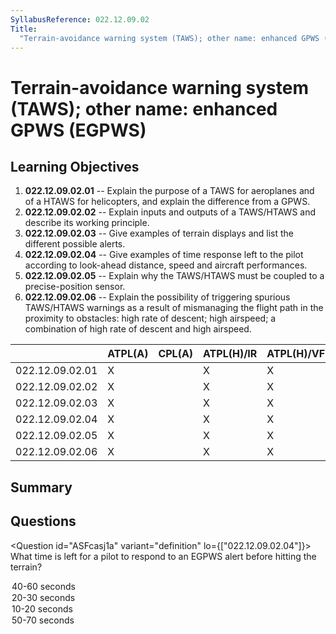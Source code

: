 ```yaml
---
SyllabusReference: 022.12.09.02
Title:
  "Terrain-avoidance warning system (TAWS); other name: enhanced GPWS (EGPWS) "
---
```


# Terrain-avoidance warning system (TAWS); other name: enhanced GPWS (EGPWS)

## Learning Objectives

1. **022.12.09.02.01** -- Explain the purpose of a TAWS for aeroplanes and of a
   HTAWS for helicopters, and explain the difference from a GPWS.
2. **022.12.09.02.02** -- Explain inputs and outputs of a TAWS/HTAWS and
   describe its working principle.
3. **022.12.09.02.03** -- Give examples of terrain displays and list the
   different possible alerts.
4. **022.12.09.02.04** -- Give examples of time response left to the pilot
   according to look-ahead distance, speed and aircraft performances.
5. **022.12.09.02.05** -- Explain why the TAWS/HTAWS must be coupled to a
   precise-position sensor.
6. **022.12.09.02.06** -- Explain the possibility of triggering spurious
   TAWS/HTAWS warnings as a result of mismanaging the flight path in the
   proximity to obstacles: high rate of descent; high airspeed; a combination of
   high rate of descent and high airspeed.

|                 | ATPL(A) | CPL(A) | ATPL(H)/IR | ATPL(H)/VFR | CPL(H) | IR  | CBIR(A) |
| --------------- | ------- | ------ | ---------- | ----------- | ------ | --- | ------- |
| 022.12.09.02.01 | X       |        | X          | X           |        |     |         |
| 022.12.09.02.02 | X       |        | X          | X           |        |     |         |
| 022.12.09.02.03 | X       |        | X          | X           |        |     |         |
| 022.12.09.02.04 | X       |        | X          | X           |        |     |         |
| 022.12.09.02.05 | X       |        | X          | X           |        |     |         |
| 022.12.09.02.06 | X       |        | X          | X           |        |     |         |

## Summary

## Questions

<Question id="ASFcasj1a" variant="definition" lo={["022.12.09.02.04"]}>
  <Text variant="oneCorrect">
    What time is left for a pilot to respond to an EGPWS <Subject /> alert
    before hitting the terrain?
  </Text>
  <Option
    id="ASFcasj1a-1"
    subject={["caution"]}
    why="This value represents an average for caution alert times among different manufacturers."
  >
    40-60 seconds
  </Option>
  <Option
    id="ASFcasj1a-2"
    subject={["warning"]}
    why="This value represents an average for warning alert times among different manufacturers."
  >
    20-30 seconds
  </Option>
  <Option id="ASFcasj1a-3" subject={[""]} why="">
    10-20 seconds
  </Option>
  <Option id="ASFcasj1a-4" why="">
    50-70 seconds
  </Option>
</Question>
